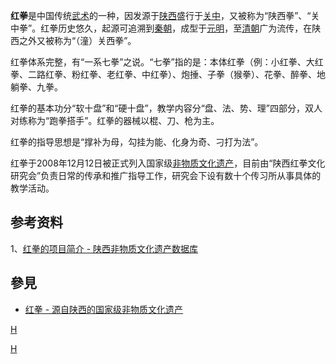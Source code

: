 {{中國武術}}
'''红拳'''是中国传统[[武术|武术]]的一种，因发源于[[陕西|陕西]]盛行于[[关中|关中]]，又被称为“陕西拳”、“关中拳”。红拳历史悠久，起源可追溯到[[秦朝|秦朝]]，成型于[[元|元]][[明|明]]，至[[清朝|清朝]]广为流传，在陕西之外又被称为“（潼）关西拳”。

红拳体系完整，有“一系七拳”之说。“七拳”指的是：本体红拳（例：小红拳、大红拳、二路红拳、粉红拳、老红拳、中红拳）、炮捶、子拳（猴拳）、花拳、醉拳、地躺拳、九拳。

红拳的基本功分“软十盘”和“硬十盘”，教学内容分“盘、法、势、理”四部分，双人对练称为“跑拳搭手”。红拳的器械以棍、刀、枪为主。

红拳的指导思想是“撑补为母，勾挂为能、化身为奇、刁打为法”。

红拳于2008年12月12日被正式列入国家级[[非物质文化遗产|非物质文化遗产]]，目前由“陕西红拳文化研究会”负责日常的传承和推广指导工作，研究会下设有数十个传习所从事具体的教学活动。

== 参考资料 ==

1、[http://www.snwh.gov.cn/feiwuzhi/gjep/17/ 红拳的项目简介 - 陕西非物质文化遗产数据库]{{dead link|date=2018年4月 |bot=InternetArchiveBot |fix-attempted=yes }}

== 參見 ==
*[http://www.029photo.com/wiki/%E7%BA%A2%E6%8B%B3 红拳 - 源自陕西的国家级非物质文化遗产]{{dead link|date=2018年4月 |bot=InternetArchiveBot |fix-attempted=yes }}

[[category:中国武术流派|H]]
[[Category:陕西文化|H]]
